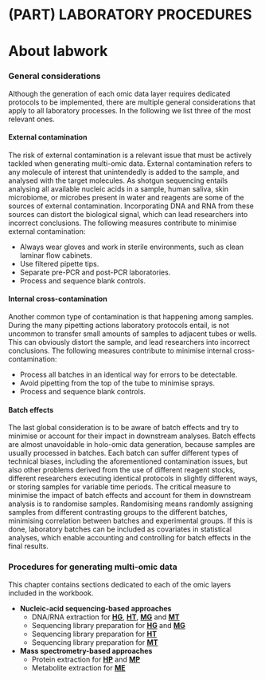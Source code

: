 # (PART) LABORATORY PROCEDURES {-}
# About labwork {#about-labwork}

### General considerations {- #laboratory-general-considerations}

Although the generation of each omic data layer requires dedicated protocols to be implemented, there are multiple general considerations that apply to all laboratory processes. In the following we list three of the most relevant ones.

#### External contamination {- #external-contamination}

The risk of external contamination is a relevant issue that must be actively tackled when generating multi-omic data. External contamination refers to any molecule of interest that unintendedly is added to the sample, and analysed with the target molecules. As shotgun sequencing entails analysing all available nucleic acids in a sample, human saliva, skin microbiome, or microbes present in water and reagents are some of the sources of external contamination. Incorporating DNA and RNA from these sources can distort the biological signal, which can lead researchers into incorrect conclusions. The following measures contribute to minimise external contamination:

* Always wear gloves and work in sterile environments, such as clean laminar flow cabinets.
* Use filtered pipette tips.
* Separate pre-PCR and post-PCR laboratories.
* Process and sequence blank controls.

#### Internal cross-contamination {- #internal-cross-contamination}

Another common type of contamination is that happening among samples. During the many pipetting actions laboratory protocols entail, is not uncommon to transfer small amounts of samples to adjacent tubes or wells. This can obviously distort the sample, and lead researchers into incorrect conclusions. The following measures contribute to minimise internal cross-contamination:

* Process all batches in an identical way for errors to be detectable.
* Avoid pipetting from the top of the tube to minimise sprays.
* Process and sequence blank controls.

#### Batch effects {- #batch-effects}

The last global consideration is to be aware of batch effects and try to minimise or account for their impact in downstream analyses. Batch effects are almost unavoidable in holo-omic data generation, because samples are usually processed in batches. Each batch can suffer different types of technical biases, including the aforementioned contamination issues, but also other problems derived from the use of different reagent stocks, different researchers executing identical protocols in slightly different ways, or storing samples for variable time periods. The critical measure to minimise the impact of batch effects and account for them in downstream analysis is to randomise samples. Randomising means randomly assigning samples from different contrasting groups to the different batches, minimising correlation between batches and experimental groups. If this is done, laboratory batches can be included as covariates in statistical analyses, which enable accounting and controlling for batch effects in the final results.

### Procedures for generating multi-omic data {- #laboratory-procedures}

This chapter contains sections dedicated to each of the omic layers included in the workbook.

* **Nucleic-acid sequencing-based approaches**
    * DNA/RNA extraction for **[HG](#host-genomics)**, **[HT](#host-transcriptomics)**, **[MG](#microbial-metagenomics)** and **[MT](#microbial-metatranscriptomics)**
    * Sequencing library preparation for **[HG](#host-genomics)** and **[MG](#microbial-metagenomics)**
    * Sequencing library preparation for **[HT](#host-transcriptomics)**
    * Sequencing library preparation for **[MT](#microbial-metatranscriptomics)**
* **Mass spectrometry-based approaches**
    * Protein extraction for **[HP](#host-proteomics)** and **[MP](#microbial-metaproteomics)**
    * Metabolite extraction for **[ME](#meta-metabolomics)**
